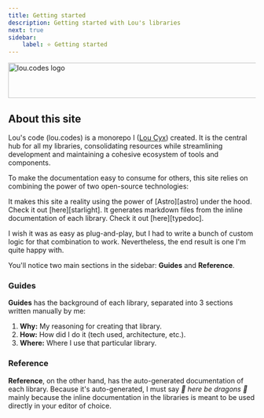 ```yaml
---
title: Getting started
description: Getting started with Lou's libraries
next: true
sidebar:
    label: ⭐️ Getting started
---
```



<Image
	alt="lou.codes logo"
	height="72"
	id="logo"
	loading="eager"
	src="/logo.svg"
	width="660"
/>

## About this site

Lou's code (lou.codes) is a monorepo I ([Lou Cyx](https://lou.cx)) created. It
is the central hub for all my libraries, consolidating resources while
streamlining development and maintaining a cohesive ecosystem of tools and
components.

To make the documentation easy to consume for others, this site relies on
combining the power of two open-source technologies:

<CardGrid>
	<Card title="Starlight" icon="starlight">
		It makes this site a reality using the power of [Astro][astro] under the
		hood. Check it out [here][starlight].
	</Card>
	<Card title="TypeDoc" icon="document">
		It generates markdown files from the inline documentation of each
		library. Check it out [here][typedoc].
	</Card>
</CardGrid>

I wish it was as easy as plug-and-play, but I had to write a bunch of custom
logic for that combination to work. Nevertheless, the end result is one I'm
quite happy with.

You'll notice two main sections in the sidebar: **Guides** and **Reference**.

### Guides

**Guides** has the background of each library, separated into 3 sections written
manually by me:

<Steps>

1.  **Why:** My reasoning for creating that library.
2.  **How:** How did I do it (tech used, architecture, etc.).
3.  **Where:** Where I use that particular library.

</Steps>

### Reference

**Reference**, on the other hand, has the auto-generated documentation of each
library. Because it's auto-generated, I must say _🐉 here be dragons 🐉_ mainly
because the inline documentation in the libraries is meant to be used directly
in your editor of choice.

[react_pair]: /libraries/react_pair/
[preact_pair]: /libraries/preact_pair/
[constants]: /libraries/lou_codes_constants/
[cron]: /libraries/lou_codes_cron/
[diff]: /libraries/lou_codes_diff/
[window-open-promise]: /libraries/window_open_promise/
[notify]: /libraries/lou_codes_notify/
[iterables]: /libraries/lou_codes_iterables/
[parsers]: /libraries/lou_codes_parsers/
[predicates]: /libraries/lou_codes_predicates/
[utils]: /libraries/lou_codes_utils/
[test]: /libraries/lou_codes_test/
[ansi]: /libraries/lou_codes_ansi/
[prompts]: /libraries/lou_codes_prompts/
[create-package]: /libraries/lou_codes_create_package/
[configs]: /libraries/lou_codes_configs/
[types]: /libraries/lou_codes_types/
[lou.codes]: /
[typedoc]: https://typedoc.org/
[starlight]: https://starlight.astro.build/
[astro]: https://astro.build/
